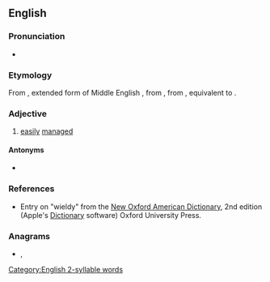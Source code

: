 ==English==

===Pronunciation===
* {{a|RP}} {{IPA|[ˈwɪəldɪ]|lang=en}}

{{rfap|lang=en}}

===Etymology===
From {{etyl|enm|en}} {{m|enm|weldy}}, extended form of Middle English {{m|enm|welde}}, from {{etyl|ang|en}} {{m|ang|wylde||dominant, controlling}}, from {{etyl|gem-pro|en}} {{m|gem-pro|*waldiz||manageable}}, equivalent to {{suffix|wield|y|lang=en}}.

===Adjective===
{{en-adj|er}}

# [[easily]] [[manage]]d

====Antonyms====
* {{l|en|unwieldy}}

===References===
* Entry on "wieldy" from the [[w:New Oxford American Dictionary|New Oxford American Dictionary]], 2nd edition (Apple's [[w:Dictionary (software)|Dictionary]] software) Oxford University Press.

===Anagrams===
* {{l|en|dewily}}, {{l|en|widely}}

[[Category:English 2-syllable words]]